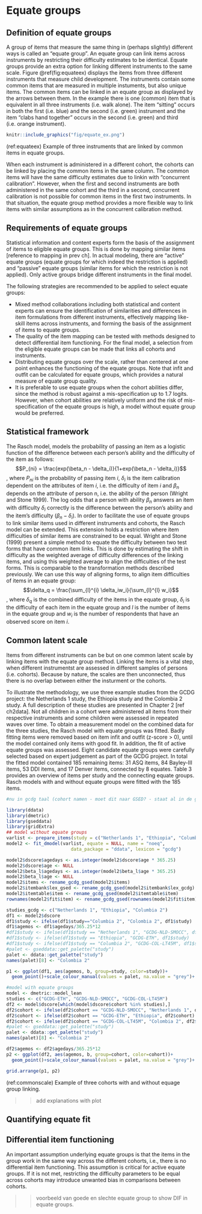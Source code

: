 # Equate groups {#ch:equategroups}

## Definition of equate groups

A group of items that measure the same thing in (perhaps slightly) different
ways is called an “equate group”. An equate group can link items across
instruments by restricting their difficulty estimates to be identical. Equate
groups provide an extra option for linking different instruments to the same
scale. Figure \@ref(fig:equateex) displays the items from three different
instruments that measure child development. The instruments contain some common
items that are measured in multiple instuments, but also unique items. The
common items can be linked in an equate group as displayed by the arrows between
them. In the example there is one (common) item that is equivalent in all three
instruments (i.e. walk alone). The item "sitting" occurs in both the first (i.e.
blue) and the second (i.e. green) instrument and the item "clabs hand together"
occurs in the second (i.e. green) and third (i.e. orange instrument).

```{r equateex, fig.cap = '(ref:equateex)'}
knitr::include_graphics("fig/equate_ex.png")
```
(ref:equateex) Example of three instruments that are linked by common items in equate groups.

When each instrument is administered in a different cohort, the cohorts can be
linked by placing the common items in the same column. The common items will
have the same difficulty estimates due to linkin with "concurrent calibration".
However, when the first and second instruments are both administered in the same
cohort and the third in a second, concurrent calibration is not possible for
common items in the first two instruments. In that situation, the equate group
method provides a more flexible way to link items with similar assumptions as in
the concurrent calibration method.


## Requirements of equate groups

Statistical information and content experts form the basis of the assignment of
items to eligible equate groups. This is done by mapping similar items
[reference to mapping in prev ch]. In actual modeling, there are “active” equate
groups (equate groups for which indeed the restriction is applied) and “passive”
equate groups (similar items for which the restriction is not applied). Only
active groups bridge different instruments in the final model.

The following strategies are recommended to be applied to select equate groups:

* Mixed method collaborations including both statistical and content experts can
ensure the identification of similarities and differences in item formulations
from different instruments, effectively mapping like-skill items across
instruments, and forming the basis of the assignment of items to equate groups.
* The quality of the item mapping can be tested with methods designed to detect
differential item functioning. For the final model, a selection from the
eligible equate groups can be made that links all cohorts and instruments. 
* Distributing equate groups over the scale, rather than centered at one point
enhances the functioning of the equate groups. Note that infit and outfit can be
calculated for equate groups, which provides a natural measure of equate group
quality. 
* It is preferable to use equate groups when the cohort abilities
differ, since the method is robust against a mis-specification up to 1.7 logits.
However, when cohort abilities are relatively uniform and the risk of
mis-specification of the equate groups is high, a model without equate group
would be preferred.

## Statistical framework 

The Rasch model, models the probability of passing an item as a logistic
function of the difference between each person’s ability and the difficulty of
the item as follows: $$P_{ni} = \frac{exp(\beta_n - \delta_i)}{1+exp(\beta_n -
\delta_i)}$$, where $P_{ni}$ is the probability of passing item $i$, $δ_i$ is
the item calibration dependent on the attributes of item $i$, i.e. the
difficulty of item $i$ and $\beta_n$ depends on the attribute of person n, i.e.
the ability of the person (Wright and Stone 1999). The log odds that a person
with ability $\beta_n$ answers an item with difficulty $\delta_i$ correctly is
the difference between the person’s ability and the item’s difficulty
$(\beta_n-\delta_i)$. In order to facilitate the use of equate groups to link
similar items used in different instruments and cohorts, the Rasch model can be
extended. This extension holds a restriction where item difficulties of similar
items are constrained to be equal. Wright and Stone (1999) present a simple
method to equate the difficulty between two test forms that have common item
links. This is done by estimating the shift in difficulty as the weighted
average of difficulty differences of the linking items, and using this weighted
average to align the difficulties of the test forms. This is comparable to the
transformation methods described previously. We can use this way of aligning
forms, to align item difficulties of items in an equate group: $$\delta_q =
\frac{\sum_{l}^{i} \delta_iw_i}{\sum_{l}^{l} w_i}$$, where $\delta_q$ is the
combined difficulty of the items in the equate group, $\delta_i$ is the
difficulty of each item in the equate group and $l$ is the number of items in
the equate group and $w_i$ is the number of respondents that have an observed
score on item $i$.


## Common latent scale

Items from different instruments can be but on one common latent scale by
linking items with the equate group method. Linking the items is a vital step,
when different instrumentst are assessed in different samples of persons (i.e.
cohorts). Because by nature, the scales are then unconnected, thus there is no
overlap between either the insturment or the cohorts.

To illustrate the methodology, we use three example studies from the GCDG
project: the Netherlands 1 study, the Ethiopia study and the Colombia 2 study. A
full description of these studies are presented in Chapter 2 [ref ch2data]. Not
all children in a cohort were administered all items from their respective
instruments and some children were assessed in repeated waves over time. To
obtain a measurement model on the combined data for the three studies, the Rasch
model with equate groups was fitted. Badly fitting items were removed based on
item infit and outfit (z-score > 0), until the model contained only items with
good fit. In addition, the fit of active equate groups was assessed. Eight
candidate equate groups were carefully selected based on expert judgement as
part of the GCDG project. In total the fitted model contained 185 remaining
items: 31 ASQ items, 84 Bayley-III items, 53 DDI items, and 17 Denver items,
connected by 8 equates. Table 3 provides an overview of items per study and the
connecting equate groups. Rasch models with and without equate groups were
fitted with the 185 items.


```{r commonscale, fig.cap = '(ref:commonscale)'}

#nu in gcdg taal (cohort namen - moet dit naar GSED? - staat al in de gecommente stukken.)

library(ddata)
library(dmetric)
library(gseddata)
library(gridExtra)
## model without equate groups
varlist <- prepare_items(study = c("Netherlands 1", "Ethiopia", "Columbia 2"))
model2 <- fit_dmodel(varlist, equate = NULL, name = "noeq",
                        data_package = "ddata", lexicon = "gcdg")

model2$dscore$agedays <- as.integer(model2$dscore$age * 365.25)
model2$dscore$age <- NULL
model2$beta_l$agedays <- as.integer(model2$beta_l$age * 365.25)
model2$beta_l$age <- NULL
model2$items <- rename_gcdg_gsed(model2$items)
model2$itembank$lex_gsed <- rename_gcdg_gsed(model2$itembank$lex_gcdg)
model2$itemtable$item <- rename_gcdg_gsed(model2$itemtable$item)
rownames(model2$fit$item) <- rename_gcdg_gsed(rownames(model2$fit$item))

studies_gcdg <- c("Netherlands 1", "Ethiopia", "Columbia 2")
df1 <- model2$dscore
df1$study <- ifelse(df1$study=="Columbia 2", "Colombia 2", df1$study)
df1$agemos <- df1$agedays/365.25*12
#df1$study <- ifelse(df1$study == "Netherlands 1", "GCDG-NLD-SMOCC", df1$study)
#df1$study <- ifelse(df1$study == "Ethiopia", "GCDG-ETH", df1$study)
#df1$study <- ifelse(df1$study == "Columbia 2", "GCDG-COL-LT45M", df1$study)
#palet <- gseddata::get_palette("study")
palet <- ddata::get_palette("study")
names(palet)[8] <- "Colombia 2"

p1 <- ggplot(df1, aes(agemos, b, group=study, color=study))+
  geom_point()+scale_colour_manual(values = palet, na.value = "grey")+ xlab("Age in Months")+ylab("Ability in logits") +  theme(legend.position =  c(0.8,0.2), legend.title = element_blank())

#model with equate groups
model <- dmetric::model_lean
studies <- c("GCDG-ETH", "GCDG-NLD-SMOCC", "GCDG-COL-LT45M")
df2 <- model$dscore[which(model$dscore$cohort %in% studies),]
df2$cohort <- ifelse(df2$cohort == "GCDG-NLD-SMOCC", "Netherlands 1", df2$cohort)
df2$cohort <- ifelse(df2$cohort == "GCDG-ETH", "Ethiopia", df2$cohort)
df2$cohort <- ifelse(df2$cohort == "GCDG-COL-LT45M", "Colombia 2", df2$cohort)
#palet <- gseddata::get_palette("study")
palet <- ddata::get_palette("study")
names(palet)[8] <- "Colombia 2"

df2$agemos <- df2$agedays/365.25*12
p2 <- ggplot(df2, aes(agemos, b, group=cohort, color=cohort))+
  geom_point()+scale_colour_manual(values = palet, na.value = "grey")+ xlab("Age in Months")+ylab("Ability in logits") +  theme(legend.position =  c(0.8,0.2), legend.title = element_blank())

grid.arrange(p1, p2)


```
(ref:commonscale) Example of three cohorts with and without equage group linking.

>>add explanations with plot


## Quantifying equate fit

## Differential item functioning

An important assumption underlying equate groups is that the items in the group
work in the same way across the different cohorts, i.e., there is no
differential item functioning. This assumption is critical for active equate
groups. If it is not met, restricting the difficulty parameters to be equal
across cohorts may introduce unwanted bias in comparisons between cohorts.


>>voorbeeld van goede en slechte equate group to show DIF in equate groups.



